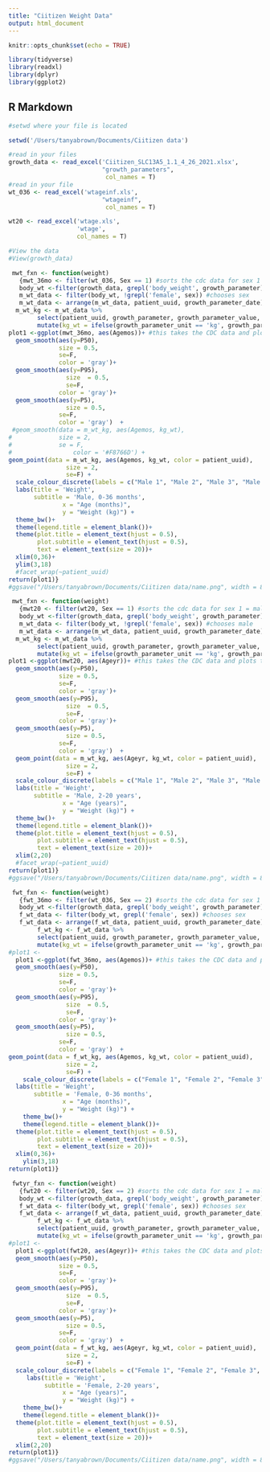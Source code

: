 ```yaml
---
title: "Ciitizen Weight Data"
output: html_document
---
```


```r
knitr::opts_chunk$set(echo = TRUE)
```

```r
library(tidyverse)
library(readxl)
library(dplyr)
library(ggplot2)

```
## R Markdown
```r

#setwd where your file is located

setwd('/Users/tanyabrown/Documents/Ciitizen data')

#read in your files
growth_data <- read_excel('Ciitizen_SLC13A5_1.1_4_26_2021.xlsx',
                          "growth_parameters",
                           col_names = T)
#read in your file
wt_036 <- read_excel('wtageinf.xls',
                          "wtageinf",
                           col_names = T)

wt20 <- read_excel('wtage.xls',
                   'wtage',
                   col_names = T)

#View the data
#View(growth_data)


```


```r
 mwt_fxn <- function(weight) 
   {mwt_36mo <- filter(wt_036, Sex == 1) #sorts the cdc data for sex 1 = male, 2 = female
   body_wt <-filter(growth_data, grepl('body_weight', growth_parameter)) #sort for body weight
   m_wt_data <- filter(body_wt, !grepl('female', sex)) #chooses sex  
   m_wt_data <- arrange(m_wt_data, patient_uuid, growth_parameter_date) #arrange by patient
  m_wt_kg <- m_wt_data %>% 
        select(patient_uuid, growth_parameter, growth_parameter_value, growth_parameter_date, growth_parameter_unit, Agemos) %>%
        mutate(kg_wt = ifelse(growth_parameter_unit == 'kg', growth_parameter_value, growth_parameter_value/1000))
plot1 <-ggplot(mwt_36mo, aes(Agemos))+ #this takes the CDC data and plots the mean, 95th and 5th %ile
  geom_smooth(aes(y=P50),
              size = 0.5, 
              se=F,
              color = 'gray')+
  geom_smooth(aes(y=P95),
                size  = 0.5,
                se=F,
              color = 'gray')+
  geom_smooth(aes(y=P5),
                size = 0.5,
              se=F,
              color = 'gray')  + 
 #geom_smooth(data = m_wt_kg, aes(Agemos, kg_wt),
#             size = 2, 
#             se = F, 
#                 color = '#F8766D') + 
geom_point(data = m_wt_kg, aes(Agemos, kg_wt, color = patient_uuid),
                size = 2,
                se=F) +
  scale_colour_discrete(labels = c("Male 1", "Male 2", "Male 3", "Male 4", "Male 5", "Male 6", "Male 7"))+
  labs(title = 'Weight',
       subtitle = 'Male, 0-36 months',
               x = "Age (months)", 
               y = "Weight (kg)") +
  theme_bw()+
  theme(legend.title = element_blank())+
  theme(plot.title = element_text(hjust = 0.5),
        plot.subtitle = element_text(hjust = 0.5),
        text = element_text(size = 20))+
  xlim(0,36)+
  ylim(3,18)
  #facet_wrap(~patient_uuid)
return(plot1)}
#ggsave("/Users/tanyabrown/Documents/Ciitizen data/name.png", width = 8, height = 6)
```

```r
 mwt_fxn <- function(weight) 
   {mwt20 <- filter(wt20, Sex == 1) #sorts the cdc data for sex 1 = male, 2 = female
   body_wt <-filter(growth_data, grepl('body_weight', growth_parameter)) #sort for body weight
   m_wt_data <- filter(body_wt, !grepl('female', sex)) #chooses male  
   m_wt_data <- arrange(m_wt_data, patient_uuid, growth_parameter_date) #arrange by patient
  m_wt_kg <- m_wt_data %>% 
        select(patient_uuid, growth_parameter, growth_parameter_value, growth_parameter_date, growth_parameter_unit, Ageyr) %>%
        mutate(kg_wt = ifelse(growth_parameter_unit == 'kg', growth_parameter_value, growth_parameter_value/1000))
plot1 <-ggplot(mwt20, aes(Ageyr))+ #this takes the CDC data and plots the mean, 95th and 5th %ile
  geom_smooth(aes(y=P50),
              size = 0.5, 
              se=F,
              color = 'gray')+
  geom_smooth(aes(y=P95),
                size  = 0.5,
                se=F,
              color = 'gray')+
  geom_smooth(aes(y=P5),
                size = 0.5,
              se=F,
              color = 'gray')  + 
  geom_point(data = m_wt_kg, aes(Ageyr, kg_wt, color = patient_uuid),
                size = 2,
                se=F) +
  scale_colour_discrete(labels = c("Male 1", "Male 2", "Male 3", "Male 4", "Male 5", "Male 6", "Male 7"))+
  labs(title = 'Weight',
       subtitle = 'Male, 2-20 years',
               x = "Age (years)", 
               y = "Weight (kg)") +
  theme_bw()+
  theme(legend.title = element_blank())+
  theme(plot.title = element_text(hjust = 0.5),
        plot.subtitle = element_text(hjust = 0.5),
        text = element_text(size = 20))+
  xlim(2,20)
  #facet_wrap(~patient_uuid)
return(plot1)}
#ggsave("/Users/tanyabrown/Documents/Ciitizen data/name.png", width = 8, height = 6)
```



```r
 fwt_fxn <- function(weight) 
   {fwt_36mo <- filter(wt_036, Sex == 2) #sorts the cdc data for sex 1 = male, 2 = female
   body_wt <-filter(growth_data, grepl('body_weight', growth_parameter)) #sort for body weight
   f_wt_data <- filter(body_wt, grepl('female', sex)) #chooses sex  
   f_wt_data <- arrange(f_wt_data, patient_uuid, growth_parameter_date) #arrange by patient
        f_wt_kg <- f_wt_data %>% 
        select(patient_uuid, growth_parameter, growth_parameter_value, growth_parameter_date, growth_parameter_unit, Agemos) %>%
        mutate(kg_wt = ifelse(growth_parameter_unit == 'kg', growth_parameter_value, growth_parameter_value/1000))
#plot1 <- 
  plot1 <-ggplot(fwt_36mo, aes(Agemos))+ #this takes the CDC data and plots the mean, 95th and 5th %ile
  geom_smooth(aes(y=P50),
              size = 0.5, 
              se=F, 
              color = 'gray')+
  geom_smooth(aes(y=P95),
                size  = 0.5,
                se=F,
              color = 'gray')+
  geom_smooth(aes(y=P5),
                size = 0.5,
              se=F,
              color = 'gray')  + 
geom_point(data = f_wt_kg, aes(Agemos, kg_wt, color = patient_uuid),
                size = 2,
                se=F) +
    scale_colour_discrete(labels = c("Female 1", "Female 2", "Female 3", "Female 4", "Female 5", "Female 6", "Female 7", "Female 8"))+
  labs(title = 'Weight', 
       subtitle = 'Female, 0-36 months',
               x = "Age (months)", 
               y = "Weight (kg)") +
    theme_bw()+
    theme(legend.title = element_blank())+
  theme(plot.title = element_text(hjust = 0.5),
        plot.subtitle = element_text(hjust = 0.5),
        text = element_text(size = 20))+
  xlim(0,36)+
    ylim(3,18)
return(plot1)}
```

```r
 fwtyr_fxn <- function(weight) 
   {fwt20 <- filter(wt20, Sex == 2) #sorts the cdc data for sex 1 = male, 2 = female
   body_wt <-filter(growth_data, grepl('body_weight', growth_parameter)) #sort for body weight
   f_wt_data <- filter(body_wt, grepl('female', sex)) #chooses sex  
   f_wt_data <- arrange(f_wt_data, patient_uuid, growth_parameter_date) #arrange by patient
        f_wt_kg <- f_wt_data %>% 
        select(patient_uuid, growth_parameter, growth_parameter_value, growth_parameter_date, growth_parameter_unit, Ageyr) %>%
        mutate(kg_wt = ifelse(growth_parameter_unit == 'kg', growth_parameter_value, growth_parameter_value/1000))
#plot1 <- 
  plot1 <-ggplot(fwt20, aes(Ageyr))+ #this takes the CDC data and plots the mean, 95th and 5th %ile
  geom_smooth(aes(y=P50),
              size = 0.5, 
              se=F, 
              color = 'gray')+
  geom_smooth(aes(y=P95),
                size  = 0.5,
                se=F,
              color = 'gray')+
  geom_smooth(aes(y=P5),
                size = 0.5,
              se=F,
              color = 'gray')  + 
  geom_point(data = f_wt_kg, aes(Ageyr, kg_wt, color = patient_uuid),
                size = 2,
                se=F) +
  scale_colour_discrete(labels = c("Female 1", "Female 2", "Female 3", "Female 4", "Female 5", "Female 6", "Female 7", "Female 8"))+
     labs(title = 'Weight',
          subtitle = 'Female, 2-20 years',
               x = "Age (years)", 
               y = "Weight (kg)") +
    theme_bw()+
    theme(legend.title = element_blank())+
  theme(plot.title = element_text(hjust = 0.5),
        plot.subtitle = element_text(hjust = 0.5),
        text = element_text(size = 20))+
  xlim(2,20)
return(plot1)}
#ggsave("/Users/tanyabrown/Documents/Ciitizen data/name.png", width = 8, height = 6)
```

